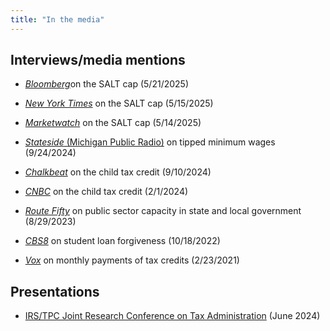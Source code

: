 ```yaml
---
title: "In the media"
---
```


::: panel-tabset
## Interviews/media mentions

-   [*Bloomberg*](https://news.bloombergtax.com/daily-tax-report-state/salt-cap-bump-to-40-000-in-gop-bill-would-benefit-few-taxpayers)on the SALT cap (5/21/2025)

-   [*New York Times*](https://www.nytimes.com/2025/05/15/nyregion/salt-tax-deduction.html?smid=nytcore-ios-share&referringSource=articleShare) on the SALT cap (5/15/2025)

-   [*Marketwatch*](https://www.marketwatch.com/story/republicans-voted-to-lift-the-salt-cap-these-taxpayers-will-benefit-most-fdf8f488) on the SALT cap (5/14/2025)

-   [*Stateside* (Michigan Public Radio)](https://www.michiganpublic.org/show/stateside/2024-09-24/stateside-tuesday-sept-24-2024) on tipped minimum wages (9/24/2024)

-   [*Chalkbeat*](https://www.chalkbeat.org/2024/09/10/why-expanding-the-child-tax-credit-would-help-kids-at-school/) on the child tax credit (9/10/2024)

-   [*CNBC*](https://www.cnbc.com/2024/02/01/child-tax-credit-expansion-could-benefit-millions-of-families.html) on the child tax credit (2/1/2024)

-   [*Route Fifty*](https://www.route-fifty.com/management/2023/08/public-sector-workers-needed-lots-workers-needed/389836/) on public sector capacity in state and local government (8/29/2023)

-   [*CBS8*](https://www.cbs8.com/article/money/california-lawmakers-student-debt-relief-taxed/103-8c54394a-3ed6-410e-a61a-251023db1745) on student loan forgiveness (10/18/2022)

-   [*Vox*](https://www.vox.com/future-perfect/22280404/mitt-romney-child-allowance-tax-credit-biden) on monthly payments of tax credits (2/23/2021)

## Presentations

-   [IRS/TPC Joint Research Conference on Tax Administration](https://youtu.be/A7HaVQomH_0?t=3480) (June 2024)
:::
